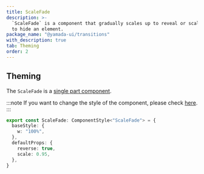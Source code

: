 ```yaml
---
title: ScaleFade
description: >-
  `ScaleFade` is a component that gradually scales up to reveal or scales down
  to hide an element.
package_name: "@yamada-ui/transitions"
with_description: true
tab: Theming
order: 2
---
```


## Theming

The `ScaleFade` is a [single part component](/styled-system/theming/component-styles#single-part-components).

:::note
If you want to change the style of the component, please check [here](/styled-system/theming/customize-theme#changing-the-style-of-components).
:::

```ts
export const ScaleFade: ComponentStyle<"ScaleFade"> = {
  baseStyle: {
    w: "100%",
  },
  defaultProps: {
    reverse: true,
    scale: 0.95,
  },
}
```
